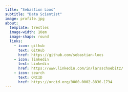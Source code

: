 ```yaml
---
title: "Sebastion Loos"
subtitle: "Data Scientist"
image: profile.jpg
about:
  template: trestles
  image-width: 10em
  image-shape: round
  links:
    - icon: github
      text: GitHub
      href: https://github.com/sebastian-loos
    - icon: linkedin
      text: Linkedin
      href: https://www.linkedin.com/in/larsschoebitz/
    - icon: search
      text: ORCID
      href: https://orcid.org/0000-0002-8830-1734
---
```



